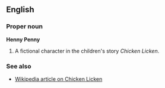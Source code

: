 ==English==
===Proper noun===
'''Henny Penny'''

#A fictional character in the children's story ''Chicken Licken''.

===See also===
*[[w:Chicken Licken|Wikipedia article on Chicken Licken]]